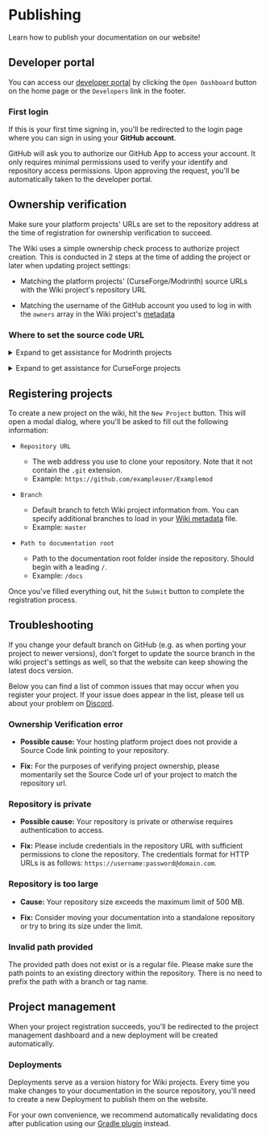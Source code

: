 
# Publishing

Learn how to publish your documentation on our website!

## Developer portal

You can access our [developer portal](https://moddedmc.wiki/dev) by clicking the `Open Dashboard` button on the home
page or the `Developers` link in the footer.

### First login

If this is your first time signing in, you'll be redirected to the login page where you can sign in using
your **GitHub account**.

GitHub will ask you to authorize our GitHub App to access your account. It only requires minimal permissions used to
verify your identify and repository access permissions. Upon approving the request, you'll be automatically taken
to the developer portal.

## Ownership verification

<Callout type="important">
    Make sure your platform projects' URLs are set to the repository address at the time of registration for ownership
    verification to succeed.
</Callout>

The Wiki uses a simple ownership check process to authorize project creation. This is conducted in 2 steps at the time
of adding the project or later when updating project settings:

- Matching the platform projects' (CurseForge/Modrinth) source URLs with the Wiki project's repository URL

- Matching the username of the GitHub account you used to log in with the `owners` array in the Wiki project's
  [metadata](../folder_structure/wiki_meta)

### Where to set the source code URL

<details>
    <summary>Expand to get assistance for Modrinth projects</summary>

    1. Open to your project's settings.
    2. Navigate to the `Links` tab.
    3. Enter the repository url in the `Source code` field.
    4. Apply the changes.

    ![MR Source](/mr_src_url.png)
</details>
<p/>
<details>
    <summary>Expand to get assistance for CurseForge projects</summary>

    1. Open your project's settings.
    2. Navigate to the `Source` tab.
    3. Enter the repository url in the `Repository URL` field.
    4. Apply the changes.

    ![CF Source](/cf_src_url.png)
</details>

## Registering projects

To create a new project on the wiki, hit the `New Project` button. This will open a modal dialog, where you'll be asked
to fill out the following information:

- `Repository URL`
  - The web address you use to clone your repository. Note that it not contain the `.git` extension.
  - Example: `https://github.com/exampleuser/Examplemod`

- `Branch`
  - Default branch to fetch Wiki project information from. You can specify additional branches to load in your
    [Wiki metadata](../folder_structure/wiki_meta#versioning) file.
  - Example: `master`

- `Path to documentation root`
  - Path to the documentation root folder inside the repository. Should begin with a leading `/`.
  - Example: `/docs`

Once you've filled everything out, hit the `Submit` button to complete the registration process.

## Troubleshooting

<Callout>
    If you change your default branch on GitHub (e.g. as when porting your project to newer versions), don't forget to
    update the source branch in the wiki project's settings as well, so that the website can keep showing the latest
    docs version.
</Callout>

Below you can find a list of common issues that may occur when you register your project. If your issue does appear
in the list, please tell us about your problem on [Discord](https://discord.sinytra.org).

### Ownership Verification error

- **Possible cause:** Your hosting platform project does not provide a Source Code link pointing to your repository.

- **Fix:** For the purposes of verifying project ownership, please momentarily set the Source Code url of your project
to match the repository url.

### Repository is private

- **Possible cause:** Your repository is private or otherwise requires authentication to access.

- **Fix:** Please include credentials in the repository URL with sufficient permissions to clone the repository.
  The credentials format for HTTP URLs is as follows: `https://username:password@domain.com`.

### Repository is too large

- **Cause:** Your repository size exceeds the maximum limit of 500 MB.

- **Fix:** Consider moving your documentation into a standalone repository or try to bring its size under the limit.

### Invalid path provided

The provided path does not exist or is a regular file. Please make sure the path points to an existing directory within
the repository. There is no need to prefix the path with a branch or tag name.

## Project management

When your project registration succeeds, you'll be redirected to the project management dashboard and a
new deployment will be created automatically.

### Deployments

Deployments serve as a version history for Wiki projects. Every time you make changes to your documentation in the
source repository, you'll need to create a new Deployment to publish them on the website.

For your own convenience, we recommend automatically revalidating docs after publication using our
[Gradle plugin](./devs#-gradle-plugin-companion) instead.
